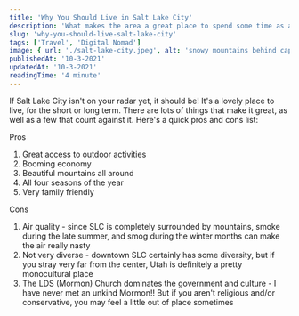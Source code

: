 ```yaml
---
title: 'Why You Should Live in Salt Lake City'
description: 'What makes the area a great place to spend some time as a digital nomad, or as anyone that enjoys the outdoors!'
slug: 'why-you-should-live-salt-lake-city'
tags: ['Travel', 'Digital Nomad']
image: { url: './salt-lake-city.jpeg', alt: 'snowy mountains behind capitol buildings' }
publishedAt: '10-3-2021'
updatedAt: '10-3-2021'
readingTime: '4 minute'
---
```


If Salt Lake City isn't on your radar yet, it should be! It's a lovely place to live, for the short or long term. There are lots of things that make it great, as well as a few that count against it. Here's a quick pros and cons list:

Pros

1. Great access to outdoor activities
2. Booming economy
3. Beautiful mountains all around
4. All four seasons of the year
5. Very family friendly

Cons

1. Air quality - since SLC is completely surrounded by mountains, smoke during the late summer, and smog during the winter months can make the air really nasty
2. Not very diverse - downtown SLC certainly has some diversity, but if you stray very far from the center, Utah is definitely a pretty monocultural place
3. The LDS (Mormon) Church dominates the government and culture - I have never met an unkind Mormon!! But if you aren't religious and/or conservative, you may feel a little out of place sometimes
